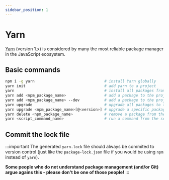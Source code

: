 ```yaml
---
sidebar_position: 1
---
```


# Yarn

[Yarn](https://classic.yarnpkg.com/lang/en/) (version 1.x) is considered by many the most reliable package manager in the JavaScript ecosystem.

## Basic commands

```bash
npm i -g yarn                               # install Yarn globally
yarn init                                   # add yarn to a project
yarn                                        # install all packages from package.json and generaye yarn.lock file
yarn add <npm_package_name>                 # add a package to the project as a runtime dependency
yarn add <npm_package_name> --dev           # add a package to the project as a dev dependency
yarn upgrade                                # upgrade all packages to the latest versions
yarn upgrade <npm_package_name>[@<version>] # upgrade a specific package to the latest (or to a specific) version
yarn delete <npm_package_name>              # remove a package from the project
yarn <script_command_name>                  # run a command from the script section of package.json
```

## Commit the lock file

:::important
The generated `yarn.lock` file should always be commited to version control (just like the `package-lock.json` file if you would be using `npm` instead of `yarn`).

**Some people who do not understand package management (and/or Git) argue agains this - please don't be one of those people!**
:::
